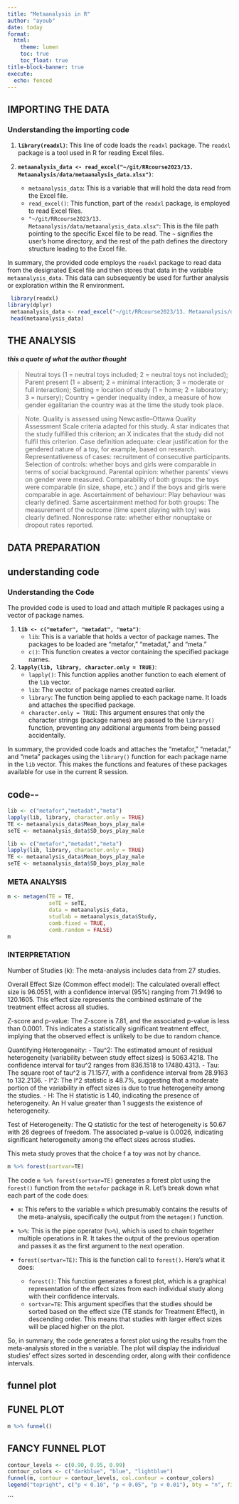```yaml
---
title: "Metaanalysis in R"
author: "ayoub"
date: today
format:  
  html:
    theme: lumen
    toc: true
    toc_float: true
title-block-banner: true
execute:
  echo: fenced
---
```


## IMPORTING THE DATA

### Understanding the importing code

1.  **`library(readxl)`**: This line of code loads the `readxl` package. The `readxl` package is a tool used in R for reading Excel files.

2.  **`metaanalysis_data <- read_excel("~/git/RRcourse2023/13. Metaanalysis/data/metaanalysis_data.xlsx")`**:

    -   `metaanalysis_data`: This is a variable that will hold the data read from the Excel file.
    -   `read_excel()`: This function, part of the `readxl` package, is employed to read Excel files.
    -   `"~/git/RRcourse2023/13. Metaanalysis/data/metaanalysis_data.xlsx"`: This is the file path pointing to the specific Excel file to be read. The `~` signifies the user's home directory, and the rest of the path defines the directory structure leading to the Excel file.

In summary, the provided code employs the `readxl` package to read data from the designated Excel file and then stores that data in the variable `metaanalysis_data`. This data can subsequently be used for further analysis or exploration within the R environment.

```r
 library(readxl)
library(dplyr)
 metaanalysis_data <- read_excel("~/git/RRcourse2023/13. Metaanalysis/data/metaanalysis_data.xlsx")
 head(metaanalysis_data)
```

## THE ANALYSIS

#### *this a quote of what the author thought*

> Neutral toys (1 = neutral toys included; 2 = neutral toys not included); Parent present (1 = absent; 2 = minimal interaction; 3 = moderate or full interaction); Setting = location of study (1 = home; 2 = laboratory; 3 = nursery); Country = gender inequality index, a measure of how gender egalitarian the country was at the time the study took place.

> Note. Quality is assessed using Newcastle--Ottawa Quality Assessment Scale criteria adapted for this study. A star indicates that the study fulfilled this criterion; an X indicates that the study did not fulfil this criterion. Case definition adequate: clear justification for the gendered nature of a toy, for example, based on research. Representativeness of cases: recruitment of consecutive participants. Selection of controls: whether boys and girls were comparable in terms of social background. Parental opinion: whether parents' views on gender were measured. Comparability of both groups: the toys were comparable (in size, shape, etc.) and if the boys and girls were comparable in age. Ascertainment of behaviour: Play behaviour was clearly defined. Same ascertainment method for both groups: The measurement of the outcome (time spent playing with toy) was clearly defined. Nonresponse rate: whether either nonuptake or dropout rates reported.

## DATA PREPARATION

::: panel-tabset
## understanding code

### Understanding the Code

The provided code is used to load and attach multiple R packages using a vector of package names.

1.  **`lib <- c("metafor", "metadat", "meta")`**:
    -   `lib`: This is a variable that holds a vector of package names. The packages to be loaded are "metafor," "metadat," and "meta."
    -   `c()`: This function creates a vector containing the specified package names.
2.  **`lapply(lib, library, character.only = TRUE)`**:
    -   `lapply()`: This function applies another function to each element of the `lib` vector.
    -   `lib`: The vector of package names created earlier.
    -   `library`: The function being applied to each package name. It loads and attaches the specified package.
    -   `character.only = TRUE`: This argument ensures that only the character strings (package names) are passed to the `library()` function, preventing any additional arguments from being passed accidentally.

In summary, the provided code loads and attaches the "metafor," "metadat," and "meta" packages using the `library()` function for each package name in the `lib` vector. This makes the functions and features of these packages available for use in the current R session.

## code\--

```r
lib <- c("metafor","metadat","meta")
lapply(lib, library, character.only = TRUE)
TE <- metaanalysis_data$Mean_boys_play_male
seTE <- metaanalysis_data$SD_boys_play_male


```
:::

```r
lib <- c("metafor","metadat","meta")
lapply(lib, library, character.only = TRUE)
TE <- metaanalysis_data$Mean_boys_play_male
seTE <- metaanalysis_data$SD_boys_play_male

```

### META ANALYSIS

```r
m <- metagen(TE = TE,
             seTE = seTE,
             data = metaanalysis_data,
             studlab = metaanalysis_data$Study,
             comb.fixed = TRUE,
             comb.random = FALSE)
m

```

### INTERPRETATION

Number of Studies (k): The meta-analysis includes data from 27 studies.

Overall Effect Size (Common effect model): The calculated overall effect size is 96.0551, with a confidence interval (95%) ranging from 71.9496 to 120.1605. This effect size represents the combined estimate of the treatment effect across all studies.

Z-score and p-value: The Z-score is 7.81, and the associated p-value is less than 0.0001. This indicates a statistically significant treatment effect, implying that the observed effect is unlikely to be due to random chance.

Quantifying Heterogeneity: - Tau\^2: The estimated amount of residual heterogeneity (variability between study effect sizes) is 5063.4218. The confidence interval for tau\^2 ranges from 836.1518 to 17480.4313. - Tau: The square root of tau\^2 is 71.1577, with a confidence interval from 28.9163 to 132.2136. - I\^2: The I\^2 statistic is 48.7%, suggesting that a moderate portion of the variability in effect sizes is due to true heterogeneity among the studies. - H: The H statistic is 1.40, indicating the presence of heterogeneity. An H value greater than 1 suggests the existence of heterogeneity.

Test of Heterogeneity: The Q statistic for the test of heterogeneity is 50.67 with 26 degrees of freedom. The associated p-value is 0.0026, indicating significant heterogeneity among the effect sizes across studies.

This meta study proves that the choice f a toy was not by chance.

```r
m %>% forest(sortvar=TE)
```

The code `m %>% forest(sortvar=TE)` generates a forest plot using the `forest()` function from the `metafor` package in R. Let's break down what each part of the code does:

-   `m`: This refers to the variable `m` which presumably contains the results of the meta-analysis, specifically the output from the `metagen()` function.

-   `%>%`: This is the pipe operator (`%>%`), which is used to chain together multiple operations in R. It takes the output of the previous operation and passes it as the first argument to the next operation.

-   `forest(sortvar=TE)`: This is the function call to `forest()`. Here's what it does:

    -   `forest()`: This function generates a forest plot, which is a graphical representation of the effect sizes from each individual study along with their confidence intervals.
    -   `sortvar=TE`: This argument specifies that the studies should be sorted based on the effect size (TE stands for Treatment Effect), in descending order. This means that studies with larger effect sizes will be placed higher on the plot.

So, in summary, the code generates a forest plot using the results from the meta-analysis stored in the `m` variable. The plot will display the individual studies' effect sizes sorted in descending order, along with their confidence intervals.

::: panel-tabset
## funnel plot

## FUNEL PLOT

```r
m %>% funnel()
```

## FANCY FUNNEL PLOT

```r
contour_levels <- c(0.90, 0.95, 0.99)
contour_colors <- c("darkblue", "blue", "lightblue")
funnel(m, contour = contour_levels, col.contour = contour_colors)
legend("topright", c("p < 0.10", "p < 0.05", "p < 0.01"), bty = "n", fill = contour_colors)
```
:::

\`\`\`
